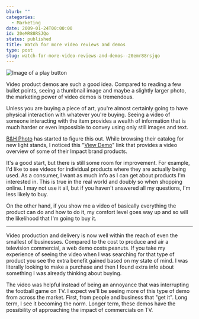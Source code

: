 ```yaml
---
blurb: ""
categories:
  - Marketing
date: 2009-01-24T00:00:00
id: 20eMR88RSJQo
status: published
title: Watch for more video reviews and demos
type: post
slug: watch-for-more-video-reviews-and-demos--20emr88rsjqo
---
```


<Img src="play_button_2009_01" alt="Image of a play button" />

Video product demos are such a good idea. Compared to reading a few bullet points, seeing a thumbnail image and maybe a slightly larger photo, the marketing power of video demos is tremendous. 

Unless you are buying a piece of art, you're almost certainly going to have physical interaction with whatever you're buying. Seeing a video of someone interacting with the item provides a wealth of information
that is much harder or even impossible to convey using only still images and text. 

[B&H Photo](http://www.bhphotovideo.com/) has started to figure this out. While browsing their catalog for new light stands, I noticed this "[View Demo](http://www.video.bhphotovideo.com/?skin=oneclip&autoplay=true&fr_story=FRdamp332427)" link that provides a video overview of some of their Impact brand products. 

It's a good start, but there is still some room for improvement. For example, I'd like to see videos for individual products where they are actually being used. As a consumer, I want as much info as I can get about products I'm interested in. This is true in the real world and doubly so when shopping online. I may not use it all, but if you haven't answered all my questions, I'm less likely to buy. 

On the other hand, if you show me a video of basically everything the product can do and how to do it, my
comfort level goes way up and so will the likelihood that I'm going to buy it.

* * * * *

Video production and delivery is now well within the reach of even the smallest of businesses. Compared to the cost to produce and air a television commercial, a web demo costs peanuts. If you take my experience of seeing the video when I was searching for that type of product you see the extra benefit gained based on my state of mind. I was literally looking to make a purchase and then I found extra info about something I was already thinking about buying. 

The video was helpful instead of being an annoyance that was interrupting the football game on TV. I expect we'll be seeing more of this type of demo from across the market. First, from people and business that "get it". Long term, I see it becoming the norm. Longer term, these demos have the possibility of approaching the
impact of commercials on TV.
